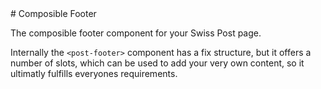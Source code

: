 
<Meta of={FooterStories}/>

<div className="docs-title">
  # Composible Footer

  <link-design of={JSON.stringify(FooterStories)}></link-design>
</div>

<p className="lead">The composible footer component for your Swiss Post page.</p>

Internally the `<post-footer>` component has a fix structure, but it offers a number of slots, which can be used to add your very own content, so it ultimatly fulfills everyones requirements.


<Canvas of={FooterStories.Default} />

<Controls of={FooterStories.Default} />